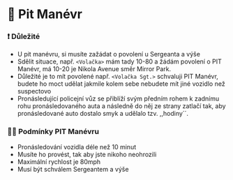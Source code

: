 # 🚓 Pit Manévr

### ❗ Důležité

- U pit manévru, si musíte zažádat o povolení u Sergeanta a výše
- Sdělit situace, např. `<Volačka>` mám tady 10-80 a žádám povolení o PIT Manévr, má 10-20 je Nikola Avenue směr Mirror Park.
- Důležité je to mít povolené např. `<Volačka Sgt.>` schvaluji PIT Manévr, budete ho moct udělat jakmile kolem sebe nebudete mít jiné vozidlo než suspectovo
- Pronásledující policejní vůz se přiblíží svým předním rohem k zadnímu rohu pronásledovaného auta a následně do něj ze strany zatlačí tak, aby pronásledované auto dostalo smyk a udělalo tzv. ,,hodiny´´.

### 🧑‍💼 Podmínky PIT Manévru

- Pronásledování vozidla déle než 10 minut
- Musíte ho provést, tak aby jste nikoho neohrozili
- Maximální rychlost je 80mph
- Musí být schválem Sergeantem a výše
